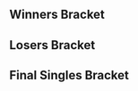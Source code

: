 {{DISPLAYTITLE:Function(3): Singles Bracket}}{{SetGame|melee}}{{BracketMatchSMWDisambig |oldtags=Silver |newtags=Silver (Georgian player)}}
{{tabs static
|name1=Overview
|link1=Function/3
|name2=Singles Pools
|link2=Function/3/Singles Pools
|name3=Singles Bracket
|link3=Function/3/Singles Bracket
|name4=Doubles Pools
|link4=Function/3/Doubles Pools
|name5=Doubles Bracket
|link5=Function/3/Doubles Bracket
|This=3
}}
==Winners Bracket==
{{32DEWBracketA
|r1m1p1=Winkledink |r1m1p1flag=us |r1m1p1score=0 |r1m1win=2
|r1m1p2=SuperFangChan |r1m1p2flag=us |r1m1p2score=3
|r1m2p1=Slipnslide |r1m2p1flag=us |r1m2p1score=3 |r1m2win=1
|r1m2p2=DairDeviL |r1m2p2flag=us |r1m2p2score=0
|r1m3p1=$mike |r1m3p1flag=us |r1m3p1score=3 |r1m3win=1
|r1m3p2=GAwes |r1m3p2flag=us |r1m3p2score=0
|r1m4p1=Dezno |r1m4p1flag=us |r1m4p1score=2 |r1m4win=2
|r1m4p2=SDeems |r1m4p2flag=us |r1m4p2score=3
|r1m5p1=Lucky |r1m5p1flag=us |r1m5p1score=3 |r1m5win=1
|r1m5p2=Cashmere John |r1m5p2flag=us |r1m5p2score=1
|r1m6p1=Iori |r1m6p1flag=us |r1m6p1score=3 |r1m6win=1
|r1m6p2=LuigigoShard |r1m6p2flag=us |r1m6p2score=0
|r1m7p1=Dublat |r1m7p1flag=us |r1m7p1score=3 |r1m7win=1
|r1m7p2=Soap |r1m7p2flag=us |r1m7p2score=2
|r1m8p1=A Rookie |r1m8p1flag=us |r1m8p1score=3 |r1m8win=1
|r1m8p2=Denko |r1m8p2flag=us |r1m8p2score=1

|r1m9p1=Suezo |r1m9p1flag=us |r1m9p1score=0 |r1m9win=2
|r1m9p2=Tylenol P-M |r1m9p2flag=us |r1m9p2score=3
|r1m10p1=XIF |r1m10p1flag=us |r1m10p1score=3 |r1m10win=1
|r1m10p2=Dog |r1m10p2flag=us |r1m10p2score=0
|r1m11p1=Sharkz |r1m11p1flag=us |r1m11p1score=3 |r1m11win=1
|r1m11p2=Animal Companion |r1m11p2flag=us |r1m11p2score=0
|r1m12p1=Flamin Roy |r1m12p1flag=us |r1m12p1score=3 |r1m12win=1
|r1m12p2=Kip |r1m12p2flag=us |r1m12p2score=0
|r1m13p1=n0ne |r1m13p1flag=ni |r1m13p1score=3 |r1m13win=1
|r1m13p2=Myztek |r1m13p2flag=us |r1m13p2score=0
|r1m14p1=SmashBob SquarePants |r1m14p1flag=us |r1m14p1score=3 |r1m14win=1
|r1m14p2=CAUP |r1m14p2flag=us |r1m14p2score=0
|r1m15p1=KPAN |r1m15p1flag=us |r1m15p1score=3 |r1m15win=1
|r1m15p2=Zook |r1m15p2flag=us |r1m15p2score=2
|r1m16p1=Davemon |r1m16p1flag=us |r1m16p1score=1 |r1m16win=2
|r1m16p2=NIX |r1m16p2flag=us |r1m16p2score=3

|r2m1p1=SuperFangChan |r2m1p1flag=us |r2m1p1score=2 |r2m1win=2
|r2m1p2=Slipnslide |r2m1p2flag=us |r2m1p2score=3
|r2m2p1=$mike |r2m2p1flag=us |r2m2p1score=3 |r2m2win=1
|r2m2p2=SDeems |r2m2p2flag=us |r2m2p2score=0
|r2m3p1=Lucky |r2m3p1flag=us |r2m3p1score=3 |r2m3win=1
|r2m3p2=Iori |r2m3p2flag=us |r2m3p2score=0
|r2m4p1=Dublat |r2m4p1flag=us |r2m4p1score=0 |r2m4win=2
|r2m4p2=A Rookie |r2m4p2flag=us |r2m4p2score=3
|r2m5p1=Tylenol P-M |r2m5p1flag=us |r2m5p1score=1 |r2m5win=2
|r2m5p2=XIF |r2m5p2flag=us |r2m5p2score=3
|r2m6p1=Sharkz |r2m6p1flag=us |r2m6p1score=3 |r2m6win=1
|r2m6p2=Flamin Roy |r2m6p2flag=us |r2m6p2score=1
|r2m7p1=n0ne |r2m7p1flag=ni |r2m7p1score=3 |r2m7win=1
|r2m7p2=SmashBob SquarePants |r2m7p2flag=us |r2m7p2score=1
|r2m8p1=KPAN |r2m8p1flag=us |r2m8p1score=3 |r2m8win=1
|r2m8p2=NIX |r2m8p2flag=us |r2m8p2score=1

|r3m1p1=Slipnslide |r3m1p1flag=us |r3m1p1score=0 |r3m1win=2
|r3m1p2=$mike |r3m1p2flag=us |r3m1p2score=3
|r3m2p1=Lucky |r3m2p1flag=us |r3m2p1score=3 |r3m2win=1
|r3m2p2=A Rookie |r3m2p2flag=us |r3m2p2score=0
|r3m3p1=XIF |r3m3p1flag=us |r3m3p1score=3 |r3m3win=1
|r3m3p2=Sharkz |r3m3p2flag=us |r3m3p2score=1
|r3m4p1=n0ne |r3m4p1flag=ni |r3m4p1score=3 |r3m4win=1
|r3m4p2=KPAN |r3m4p2flag=us |r3m4p2score=2

|r4m1p1=$mike |r4m1p1flag=us |r4m1p1score=2 |r4m1win=2
|r4m1p2=Lucky |r4m1p2flag=us |r4m1p2score=3
|r4m2p1=XIF |r4m2p1flag=us |r4m2p1score=3 |r4m2win=1
|r4m2p2=n0ne |r4m2p2flag=ni |r4m2p2score=2
}}
==Losers Bracket==
{{64DELBracketSmwA
|tourneylink=Function/3
|tourneyname=Function(3)
|l1placement=49-64
|l2placement=33-48
|l3placement=25-32
|l4placement=17-24
|l5placement=13-16
|l6placement=9-12
|l7placement=7-8
|l8placement=5-6

|l1m1p1=Draven |l1m1p1flag=us |l1m1p1score=0 |l1m1win=2
|l1m1p2=mouse shampoo |l1m1p2flag=us |l1m1p2score=3
|l1m2p1=Irminger |l1m2p1flag=us |l1m2p1score=3 |l1m2win=1
|l1m2p2=StackDolla$ |l1m2p2flag=us |l1m2p2score=0
|l1m3p1=Sand |l1m3p1flag=us |l1m3p1score=1 |l1m3win=2
|l1m3p2=Een |l1m3p2flag=us |l1m3p2score=3
|l1m4p1=HT |l1m4p1flag=us |l1m4p1score=3 |l1m4win=1
|l1m4p2=moogle |l1m4p2flag=us |l1m4p2score=1
|l1m5p1=Deviance |l1m5p1flag=us |l1m5p1score=0 |l1m5win=2
|l1m5p2=Focus |l1m5p2flag=us |l1m5p2score=3
|l1m6p1=jarrod |l1m6p1flag=us |l1m6p1score=3 |l1m6win=1
|l1m6p2=emy |l1m6p2flag=us |l1m6p2score=1
|l1m7p1=Miss Jade |l1m7p1flag=us |l1m7p1score=0 |l1m7win=2
|l1m7p2=Tubesssbm |l1m7p2flag=us |l1m7p2score=3
|l1m8p1=MrBeenReady |l1m8p1flag=us |l1m8p1score=2 |l1m8win=2
|l1m8p2=Silver |l1m8p2flag=us |l1m8p2score=3
|l1m9p1=Channighan |l1m9p1flag=us |l1m9p1score=3 |l1m9win=1
|l1m9p2=Kraines |l1m9p2flag=us |l1m9p2score=2
|l1m10p1=CaptainCurry |l1m10p1flag=us |l1m10p1score=1 |l1m10win=2
|l1m10p2=Gato |l1m10p2flag=us |l1m10p2score=3
|l1m11p1=McNuggets |l1m11p1flag=us |l1m11p1score=0 |l1m11win=2
|l1m11p2=DINGO |l1m11p2flag=us |l1m11p2score=3
|l1m12p1=Den |l1m12p1flag=us |l1m12p1score=3 |l1m12win=1
|l1m12p2=Yoda |l1m12p2flag=us |l1m12p2score=0
|l1m13p1=Sunrise |l1m13p1flag=us |l1m13p1score=0 |l1m13win=2
|l1m13p2=paintman |l1m13p2flag=us |l1m13p2score=3
|l1m14p1=Ryko |l1m14p1flag=us |l1m14p1score=3 |l1m14win=1
|l1m14p2=Namu |l1m14p2flag=us |l1m14p2score=0
|l1m15p1=Treyvon |l1m15p1flag=us |l1m15p1score=3 |l1m15win=1
|l1m15p2=iKrager |l1m15p2flag=us |l1m15p2score=0
|l1m16p1=Joker |l1m16p1flag=us |l1m16p1score=0 |l1m16win=2
|l1m16p2=Mike G |l1m16p2flag=us |l1m16p2score=3

|l2m1p1=LuigigoShard |l2m1p1flag=us |l2m1p1score=3 |l2m1win=1
|l2m1p2=mouse shampoo |l2m1p2flag=us |l2m1p2score=1
|l2m2p1=Cashmere John |l2m2p1flag=us |l2m2p1score=3 |l2m2win=1
|l2m2p2=Irminger |l2m2p2flag=us |l2m2p2score=0
|l2m3p1=Davemon |l2m3p1flag=us |l2m3p1score=1 |l2m3win=2
|l2m3p2=Een |l2m3p2flag=us |l2m3p2score=3
|l2m4p1=Zook |l2m4p1flag=us |l2m4p1score=0 |l2m4win=2
|l2m4p2=HT |l2m4p2flag=us |l2m4p2score=3
|l2m5p1=DairDeviL |l2m5p1flag=us |l2m5p1score=1 |l2m5win=2
|l2m5p2=Focus |l2m5p2flag=us |l2m5p2score=3
|l2m6p1=Winkledink |l2m6p1flag=us |l2m6p1score=1 |l2m6win=2
|l2m6p2=jarrod |l2m6p2flag=us |l2m6p2score=3
|l2m7p1=Kip |l2m7p1flag=us |l2m7p1score=3 |l2m7win=1
|l2m7p2=Tubesssbm |l2m7p2flag=us |l2m7p2score=1
|l2m8p1=Animal Companion |l2m8p1flag=us |l2m8p1score=3 |l2m8win=1
|l2m8p2=Silver |l2m8p2flag=us |l2m8p2score=2
|l2m9p1=CAUP |l2m9p1flag=us |l2m9p1score=1 |l2m9win=2
|l2m9p2=Channighan |l2m9p2flag=us |l2m9p2score=3
|l2m10p1=Myztek |l2m10p1flag=us |l2m10p1score=3 |l2m10win=1
|l2m10p2=Gato |l2m10p2flag=us |l2m10p2score=2
|l2m11p1=Denko |l2m11p1flag=us |l2m11p1score=2 |l2m11win=2
|l2m11p2=DINGO |l2m11p2flag=us |l2m11p2score=3
|l2m12p1=Soap |l2m12p1flag=us |l2m12p1score=3 |l2m12win=1
|l2m12p2=Den |l2m12p2flag=us |l2m12p2score=1
|l2m13p1=Dog |l2m13p1flag=us |l2m13p1score=1 |l2m13win=2
|l2m13p2=paintman |l2m13p2flag=us |l2m13p2score=3
|l2m14p1=Suezo |l2m14p1flag=us |l2m14p1score=3 |l2m14win=1
|l2m14p2=Ryko |l2m14p2flag=us |l2m14p2score=2
|l2m15p1=Dezno |l2m15p1flag=us |l2m15p1score=0 |l2m15win=2
|l2m15p2=Treyvon |l2m15p2flag=us |l2m15p2score=3
|l2m16p1=GAwes |l2m16p1flag=us |l2m16p1score=1 |l2m16win=2
|l2m16p2=Mike G |l2m16p2flag=us |l2m16p2score=3

|l3m1p1=LuigigoShard |l3m1p1flag=us |l3m1p1score=2 |l3m1win=2
|l3m1p2=Cashmere John |l3m1p2flag=us |l3m1p2score=3
|l3m2p1=Een |l3m2p1flag=us |l3m2p1score=1 |l3m2win=2
|l3m2p2=HT |l3m2p2flag=us |l3m2p2score=3
|l3m3p1=Focus |l3m3p1flag=us |l3m3p1score=2 |l3m3win=2
|l3m3p2=jarrod |l3m3p2flag=us |l3m3p2score=3
|l3m4p1=Kip |l3m4p1flag=us |l3m4p1score=3 |l3m4win=1
|l3m4p2=Animal Companion |l3m4p2flag=us |l3m4p2score=2
|l3m5p1=Channighan |l3m5p1flag=us |l3m5p1score=2 |l3m5win=2
|l3m5p2=Myztek |l3m5p2flag=us |l3m5p2score=3
|l3m6p1=DINGO |l3m6p1flag=us |l3m6p1score=3 |l3m6win=1
|l3m6p2=Soap |l3m6p2flag=us |l3m6p2score=0
|l3m7p1=paintman |l3m7p1flag=us |l3m7p1score=1 |l3m7win=2
|l3m7p2=Suezo |l3m7p2flag=us |l3m7p2score=3
|l3m8p1=Treyvon |l3m8p1flag=us |l3m8p1score=3 |l3m8win=1
|l3m8p2=Mike G |l3m8p2flag=us |l3m8p2score=1

|l4m1p1=Flamin Roy |l4m1p1flag=us |l4m1p1score=3 |l4m1win=1
|l4m1p2=Cashmere John |l4m1p2flag=us |l4m1p2score=0
|l4m2p1=SuperFangChan |l4m2p1flag=us |l4m2p1score=1 |l4m2win=2
|l4m2p2=HT |l4m2p2flag=us |l4m2p2score=3
|l4m3p1=NIX |l4m3p1flag=us |l4m3p1score=3 |l4m3win=1
|l4m3p2=jarrod |l4m3p2flag=us |l4m3p2score=1
|l4m4p1=Iori |l4m4p1flag=us |l4m4p1score=3 |l4m4win=1
|l4m4p2=Kip |l4m4p2flag=us |l4m4p2score=0
|l4m5p1=SDeems |l4m5p1flag=us |l4m5p1score=0 |l4m5win=2
|l4m5p2=Myztek |l4m5p2flag=us |l4m5p2score=3
|l4m6p1=Tylenol P-M |l4m6p1flag=us |l4m6p1score=3 |l4m6win=1
|l4m6p2=DINGO |l4m6p2flag=us |l4m6p2score=2
|l4m7p1=Dublat |l4m7p1flag=us |l4m7p1score=3 |l4m7win=1
|l4m7p2=Suezo |l4m7p2flag=us |l4m7p2score=0
|l4m8p1=SmashBob SquarePants |l4m8p1flag=us |l4m8p1score=3 |l4m8win=1
|l4m8p2=Treyvon |l4m8p2flag=us |l4m8p2score=0

|l5m1p1=Flamin Roy |l5m1p1flag=us |l5m1p1score=1 |l5m1win=2
|l5m1p2=HT |l5m1p2flag=us |l5m1p2score=3
|l5m2p1=NIX |l5m2p1flag=us |l5m2p1score=1 |l5m2win=2
|l5m2p2=Iori |l5m2p2flag=us |l5m2p2score=3
|l5m3p1=Myztek |l5m3p1flag=us |l5m3p1score=1 |l5m3win=2
|l5m3p2=Tylenol P-M |l5m3p2flag=us |l5m3p2score=3
|l5m4p1=Dublat |l5m4p1flag=us |l5m4p1score=1 |l5m4win=2
|l5m4p2=SmashBob SquarePants |l5m4p2flag=us |l5m4p2score=3

|l6m1p1=A Rookie |l6m1p1flag=us |l6m1p1score=3 |l6m1win=1
|l6m1p2=HT |l6m1p2flag=us |l6m1p2score=1
|l6m2p1=Slipnslide |l6m2p1flag=us |l6m2p1score=0 |l6m2win=2
|l6m2p2=Iori |l6m2p2flag=us |l6m2p2score=3
|l6m3p1=KPAN |l6m3p1flag=us |l6m3p1score=3 |l6m3win=1
|l6m3p2=Tylenol P-M |l6m3p2flag=us |l6m3p2score=0
|l6m4p1=Sharkz |l6m4p1flag=us |l6m4p1score=1 |l6m4win=2
|l6m4p2=SmashBob SquarePants |l6m4p2flag=us |l6m4p2score=3

|l7m1p1=A Rookie |l7m1p1flag=us |l7m1p1score=0 |l7m1win=2
|l7m1p2=Iori |l7m1p2flag=us |l7m1p2score=3
|l7m2p1=KPAN |l7m2p1flag=us |l7m2p1score=3 |l7m2win=1
|l7m2p2=SmashBob SquarePants |l7m2p2flag=us |l7m2p2score=1

|l8m1p1=n0ne |l8m1p1flag=ni |l8m1p1score=3 |l8m1win=1
|l8m1p2=Iori |l8m1p2flag=us |l8m1p2score=0
|l8m2p1=$mike |l8m2p1flag=us |l8m2p1score=3 |l8m2win=1
|l8m2p2=KPAN |l8m2p2flag=us |l8m2p2score=2
}}
<onlyinclude>
==Final Singles Bracket==
{{DEFinalSmwBracket
|tourneylink=Function/3
|tourneyname=Function(3)
|l1placement=4
|r2placement=3
|r3loserplacement=2
|r3winnerplacement=1
|export_score=true

<!-- FROM WINNERS -->
|r1m1p1=Lucky |r1m1p1flag=us |r1m1p1score=3
|r1m1p2=XIF |r1m1p2flag=us |r1m1p2score=0
|r1m1win=1

<!-- FROM LOSERS -->
|l1m1p1=n0ne |l1m1p1flag=ni |l1m1p1score=3
|l1m1p2=$mike |l1m1p2flag=us |l1m1p2score=0
|l1m1win=1

<!-- LOSERS FINALS -->
|r2m1p1=XIF |r2m1p1flag=us |r2m1p1score=0
|r2m1p2=n0ne |r2m1p2flag=ni |r2m1p2score=3
|r2m1win=2

<!-- GRAND FINALS -->
|r3m1p1=Lucky |r3m1p1flag=us |r3m1p1score=2 |r3m2p1score=3
|r3m1p2=n0ne |r3m1p2flag=ni |r3m1p2score=3 |r3m2p2score=2
|r3m1win=1
}}</onlyinclude>
